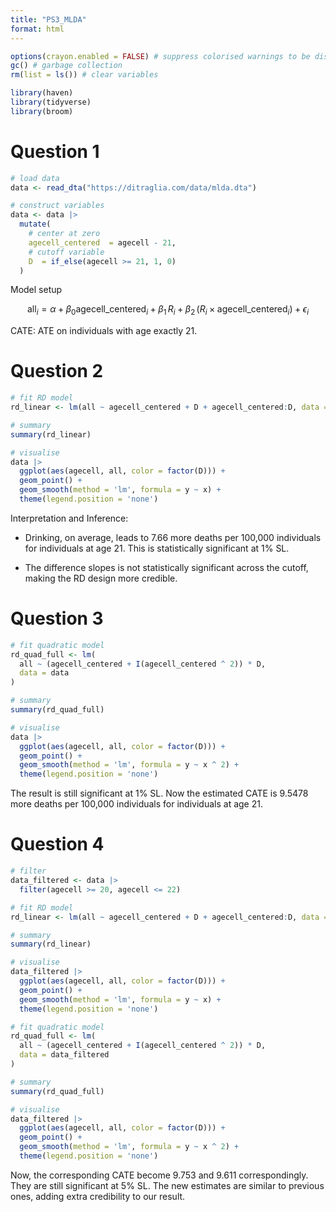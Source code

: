 ```yaml
---
title: "PS3_MLDA"
format: html
---
```


```r
options(crayon.enabled = FALSE) # suppress colorised warnings to be displayed correctly
gc() # garbage collection
rm(list = ls()) # clear variables
```

```r
library(haven)
library(tidyverse)
library(broom)
```

# Question 1

```r
# load data
data <- read_dta("https://ditraglia.com/data/mlda.dta")
```

```r
# construct variables
data <- data |>
  mutate(
    # center at zero
    agecell_centered  = agecell - 21,
    # cutoff variable
    D  = if_else(agecell >= 21, 1, 0)
  )
```

Model setup

$$
\text{all}_i = \alpha + \beta_0 \text{agecell_centered}_i + \beta_1\,R_i   +\beta_2\,(R_i \times \text{agecell_centered}_i) +\epsilon_i
$$

CATE: ATE on individuals with age exactly 21.

# Question 2

```r
# fit RD model
rd_linear <- lm(all ~ agecell_centered + D + agecell_centered:D, data = data)

# summary
summary(rd_linear)
```

```r
# visualise
data |>
  ggplot(aes(agecell, all, color = factor(D))) +
  geom_point() +
  geom_smooth(method = 'lm', formula = y ~ x) +
  theme(legend.position = 'none')
```

Interpretation and Inference:

-   Drinking, on average, leads to 7.66 more deaths per 100,000 individuals for individuals at age 21. This is statistically significant at 1% SL.

-   The difference slopes is not statistically significant across the cutoff, making the RD design more credible.

# Question 3

```r
# fit quadratic model
rd_quad_full <- lm(
  all ~ (agecell_centered + I(agecell_centered ^ 2)) * D,
  data = data
)

# summary
summary(rd_quad_full)
```

```r
# visualise
data |>
  ggplot(aes(agecell, all, color = factor(D))) +
  geom_point() +
  geom_smooth(method = 'lm', formula = y ~ x ^ 2) +
  theme(legend.position = 'none')
```

The result is still significant at 1% SL. Now the estimated CATE is 9.5478 more deaths per 100,000 individuals for individuals at age 21.

# Question 4

```r
# filter
data_filtered <- data |>
  filter(agecell >= 20, agecell <= 22)
```

```r
# fit RD model
rd_linear <- lm(all ~ agecell_centered + D + agecell_centered:D, data = data_filtered)

# summary
summary(rd_linear)
```

```r
# visualise
data_filtered |>
  ggplot(aes(agecell, all, color = factor(D))) +
  geom_point() +
  geom_smooth(method = 'lm', formula = y ~ x) +
  theme(legend.position = 'none')
```

```r
# fit quadratic model
rd_quad_full <- lm(
  all ~ (agecell_centered + I(agecell_centered ^ 2)) * D,
  data = data_filtered
)

# summary
summary(rd_quad_full)
```

```r
# visualise
data_filtered |>
  ggplot(aes(agecell, all, color = factor(D))) +
  geom_point() +
  geom_smooth(method = 'lm', formula = y ~ x ^ 2) +
  theme(legend.position = 'none')
```

Now, the corresponding CATE become 9.753 and 9.611 correspondingly. They are still significant at 5% SL. The new estimates are similar to previous ones, adding extra credibility to our result.
